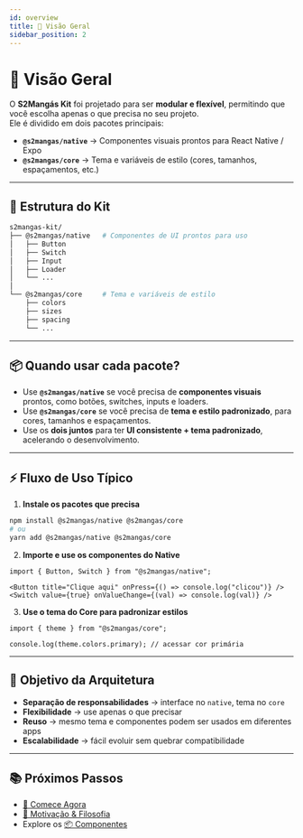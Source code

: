 ```yaml
---
id: overview
title: 📐 Visão Geral
sidebar_position: 2
---
```


# 📐 Visão Geral

O **S2Mangás Kit** foi projetado para ser **modular e flexível**, permitindo que você escolha apenas o que precisa no seu projeto.  
Ele é dividido em dois pacotes principais:

- **`@s2mangas/native`** → Componentes visuais prontos para React Native / Expo  
- **`@s2mangas/core`** → Tema e variáveis de estilo (cores, tamanhos, espaçamentos, etc.)  

---

## 🧩 Estrutura do Kit

```bash
s2mangas-kit/
├── @s2mangas/native   # Componentes de UI prontos para uso
│   ├── Button
│   ├── Switch
│   ├── Input
│   ├── Loader
│   └── ...
│
└── @s2mangas/core     # Tema e variáveis de estilo
    ├── colors
    ├── sizes
    ├── spacing
    └── ...
````

---

## 📦 Quando usar cada pacote?

* Use **`@s2mangas/native`** se você precisa de **componentes visuais** prontos, como botões, switches, inputs e loaders.
* Use **`@s2mangas/core`** se você precisa de **tema e estilo padronizado**, para cores, tamanhos e espaçamentos.
* Use os **dois juntos** para ter **UI consistente + tema padronizado**, acelerando o desenvolvimento.

---

## ⚡ Fluxo de Uso Típico

1. **Instale os pacotes que precisa**

```bash
npm install @s2mangas/native @s2mangas/core
# ou
yarn add @s2mangas/native @s2mangas/core
```

2. **Importe e use os componentes do Native**

```tsx
import { Button, Switch } from "@s2mangas/native";

<Button title="Clique aqui" onPress={() => console.log("clicou")} />
<Switch value={true} onValueChange={(val) => console.log(val)} />
```

3. **Use o tema do Core para padronizar estilos**

```tsx
import { theme } from "@s2mangas/core";

console.log(theme.colors.primary); // acessar cor primária
```

---

## 🎯 Objetivo da Arquitetura

* **Separação de responsabilidades** → interface no `native`, tema no `core`
* **Flexibilidade** → use apenas o que precisar
* **Reuso** → mesmo tema e componentes podem ser usados em diferentes apps
* **Escalabilidade** → fácil evoluir sem quebrar compatibilidade

---

## 📚 Próximos Passos

* [🚀 Comece Agora](./get-started.md)
* [🌱 Motivação & Filosofia](./motivation.md)
* Explore os [📦 Componentes](./components.md)
